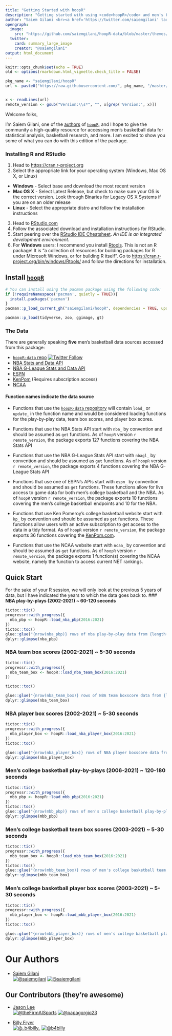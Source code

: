 ```yaml
---
title: "Getting Started with hoopR"
description: "Getting started with using <code>hoopR</code> and men's basketball data."
author: "Saiem Gilani <br><a href='https://twitter.com/saiemgilani' target='blank'><img src='https://img.shields.io/twitter/follow/saiemgilani?color=blue&amp;label=%40saiemgilani&amp;logo=twitter&amp;style=for-the-badge' alt='@saiemgilani'/></a> <a href='https://github.com/saiemgilani' target='blank'><img src='https://img.shields.io/github/followers/saiemgilani?color=eee&amp;logo=Github&amp;style=for-the-badge' alt='@saiemgilani'/></a>"
opengraph:
  image: 
    src: "https://github.com/saiemgilani/hoopR-data/blob/master/themes/hoopR_gh.png?raw=true"
  twitter:
    card: summary_large_image
    creator: "@saiemgilani"
output: html_document
---
```


```r
knitr::opts_chunk$set(echo = TRUE)
old <- options(rmarkdown.html_vignette.check_title = FALSE)

pkg_name <- "saiemgilani/hoopR"
url <- paste0("https://raw.githubusercontent.com/", pkg_name, "/master/DESCRIPTION")


x <- readLines(url)
remote_version <- gsub("Version:\\s*", "", x[grep('Version:', x)])
```

Welcome folks,

I'm Saiem Gilani, one of the [authors](https://saiemgilani.github.io/hoopR/authors.html "Authors and contributors to hoopR") of [`hoopR`](https://saiemgilani.github.io/hoopR/), and I hope to give the community a high-quality resource for accessing men's basketball data for statistical analysis, basketball research, and more. I am excited to show you some of what you can do with this edition of the package.

### **Installing R and RStudio**

1.  Head to <https://cran.r-project.org>
2.  Select the appropriate link for your operating system (Windows, Mac OS X, or Linux)

-   **Windows** - Select base and download the most recent version
-   **Mac OS X** - Select Latest Release, but check to make sure your OS is the correct version. Look through Binaries for Legacy OS X Systems if you are on an older release
-   **Linux** - Select the appropriate distro and follow the installation instructions

3.  Head to [RStudio.com](https://www.rstudio.com/products/rstudio/download/#download "Download the appropriate version of RStudio (Free) for your operating system to use with R")
4.  Follow the associated download and installation instructions for RStudio.
5.  Start peering over the [RStudio IDE Cheatsheet](https://www.rstudio.com/wp-content/uploads/2016/01/rstudio-IDE-cheatsheet.pdf). *An IDE is an integrated development environment.*
6.  For **Windows** users: I recommend you install [Rtools](https://cran.r-project.org/bin/windows/Rtools/). This is not an R package! It is “a collection of resources for building packages for R under Microsoft Windows, or for building R itself”. Go to [https://cran.r-project.org/bin/windows/Rtools/](https://cran.r-project.org/bin/windows/Rtools/) and follow the directions for installation.

## **Install** [**`hoopR`**](https://saiemgilani.github.io/hoopR/)
```r
# You can install using the pacman package using the following code:
if (!requireNamespace('pacman', quietly = TRUE)){
  install.packages('pacman')
}
pacman::p_load_current_gh("saiemgilani/hoopR", dependencies = TRUE, update = TRUE)

pacman::p_load(tidyverse, zoo, ggimage, gt)
```

### **The Data**

There are generally speaking **five** men's basketball data sources accessed from this package:

-   [`hoopR-data` repo](https://github.com/saiemgilani/hoopR-data) [![Twitter Follow](https://img.shields.io/twitter/follow/sportsdataverse?color=blue&label=%40sportsdataverse&logo=twitter&style=for-the-badge)](https://twitter.com/sportsdataverse)
-   [NBA Stats and Data API](https://stats.nba.com)
-   [NBA G-League Stats and Data API](https://stats.nba.com)
-   [ESPN](https://espn.com)
-   [KenPom](https://kenpom.com) (Requires subscription access)
-   [NCAA](https://ncaa.com)

#### **Function names indicate the data source**

-   Functions that use the [`hoopR-data` repository](https://github.com/saiemgilani/hoopR-data) will contain `load_` or `update_` in the function name and would be considered loading functions for the play-by-play data, team box scores, and player box scores.

-   Functions that use the NBA Stats API start with `nba_` by convention and should be assumed as `get` functions. As of `hoopR` version `r remote_version`, the package exports 127 functions covering the NBA Stats API

-   Functions that use the NBA G-League Stats API start with `nbagl_` by convention and should be assumed as `get` functions. As of `hoopR` version `r remote_version`, the package exports 4 functions covering the NBA G-League Stats API

-   Functions that use one of ESPN's APIs start with `espn_` by convention and should be assumed as `get` functions. These functions allow for live access to game data for both men's college basketball and the NBA. As of `hoopR` version `r remote_version`, the package exports 10 functions covering the men's college basketball endpoints and 10 for the NBA.

-   Functions that use Ken Pomeroy's college basketball website start with `kp_` by convention and should be assumed as `get` functions. These functions allow users with an active subscription to get access to the data in a tidy format. As of `hoopR` version `r remote_version`, the package exports 36 functions covering the [KenPom.com](https://kenpom.com).

-   Functions that use the NCAA website start with `ncaa_` by convention and should be assumed as `get` functions. As of `hoopR` version `r remote_version`, the package exports 1 function(s) covering the NCAA website, namely the function to access current NET rankings.

## **Quick Start**

For the sake of your R session, we will only look at the previous 5 years of data, but I have indicated the years to which the data goes back to. 
### **NBA play-by-plays (2002-2021) ~ 60-120 seconds**
```r
tictoc::tic()
progressr::with_progress({
  nba_pbp <- hoopR::load_nba_pbp(2016:2021)
})
tictoc::toc()
glue::glue("{nrow(nba_pbp)} rows of nba play-by-play data from {length(unique(nba_pbp$game_id))} games.")
dplyr::glimpse(nba_pbp)
```

### **NBA team box scores (2002-2021) ~ 5-30 seconds**
```r
tictoc::tic()
progressr::with_progress({
  nba_team_box <- hoopR::load_nba_team_box(2016:2021)
})

tictoc::toc()

glue::glue("{nrow(nba_team_box)} rows of NBA team boxscore data from {length(unique(nba_team_box$game_id))} games.")
dplyr::glimpse(nba_team_box)
```

### **NBA player box scores (2002-2021) ~ 5-30 seconds**
```r
tictoc::tic()
progressr::with_progress({
  nba_player_box <- hoopR::load_nba_player_box(2016:2021)
})
tictoc::toc()

glue::glue("{nrow(nba_player_box)} rows of NBA player boxscore data from {length(unique(nba_player_box$game_id))} games.")
dplyr::glimpse(nba_player_box)
```


### **Men's college basketball play-by-plays (2006-2021) ~ 120-180 seconds**

```r
tictoc::tic()
progressr::with_progress({
  mbb_pbp <- hoopR::load_mbb_pbp(2016:2021)
})
tictoc::toc()
glue::glue("{nrow(mbb_pbp)} rows of men's college basketball play-by-play data from {length(unique(mbb_pbp$game_id))} games.")
dplyr::glimpse(mbb_pbp)
```

### **Men's college basketball team box scores (2003-2021) ~ 5-30 seconds**

```r
tictoc::tic()
progressr::with_progress({
  mbb_team_box <- hoopR::load_mbb_team_box(2016:2021)
})
tictoc::toc()
glue::glue("{nrow(mbb_team_box)} rows of men's college basketball team boxscore data from {length(unique(mbb_team_box$game_id))} games.")
dplyr::glimpse(mbb_team_box)
```

### **Men's college basketball player box scores (2003-2021) ~ 5-30 seconds**

```r
tictoc::tic()
progressr::with_progress({
  mbb_player_box <- hoopR::load_mbb_player_box(2016:2021)
})
tictoc::toc()

glue::glue("{nrow(mbb_player_box)} rows of men's college basketball player boxscore data from {length(unique(mbb_player_box$game_id))} games.")
dplyr::glimpse(mbb_player_box)
```


# **Our Authors**

-   [Saiem Gilani](https://twitter.com/saiemgilani)       
<a href="https://twitter.com/saiemgilani" target="blank"><img src="https://img.shields.io/twitter/follow/saiemgilani?color=blue&label=%40saiemgilani&logo=twitter&style=for-the-badge" alt="@saiemgilani" /></a>
<a href="https://github.com/saiemgilani" target="blank"><img src="https://img.shields.io/github/followers/saiemgilani?color=eee&logo=Github&style=for-the-badge" alt="@saiemgilani" /></a>


## **Our Contributors (they're awesome)**

-   [Jason Lee](https://twitter.com/theFirmAISports)       
<a href="https://twitter.com/theFirmAISports" target="blank"><img src="https://img.shields.io/twitter/follow/theFirmAISports?color=blue&label=%40theFirmAISports&logo=twitter&style=for-the-badge" alt="@theFirmAISports" /></a>
<a href="https://github.com/papagorgio23" target="blank"><img src="https://img.shields.io/github/followers/papagorgio23?color=eee&logo=Github&style=for-the-badge" alt="@papagorgio23" /></a>

-   [Billy Fryer](https://twitter.com/_b4billy_)       
<a href="https://twitter.com/_b4billy_" target="blank"><img src="https://img.shields.io/twitter/follow/_b4billy_?color=blue&label=%40_b4billy_&logo=twitter&style=for-the-badge" alt="@_b4billy_" /></a>
<a href="https://github.com/b4billy" target="blank"><img src="https://img.shields.io/github/followers/b4billy?color=eee&logo=Github&style=for-the-badge" alt="@b4billy" /></a>

